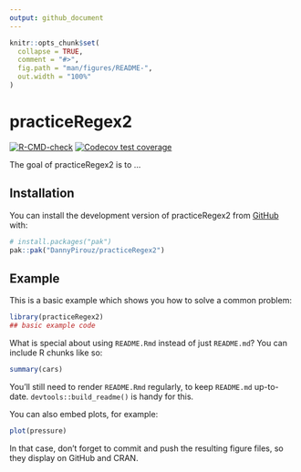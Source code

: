 ```yaml
---
output: github_document
---
```


<!-- README.md is generated from README.Rmd. Please edit that file -->

```r
knitr::opts_chunk$set(
  collapse = TRUE,
  comment = "#>",
  fig.path = "man/figures/README-",
  out.width = "100%"
)
```

# practiceRegex2

<!-- badges: start -->
[![R-CMD-check](https://github.com/DannyPirouz/practiceRegex2/actions/workflows/R-CMD-check.yaml/badge.svg)](https://github.com/DannyPirouz/practiceRegex2/actions/workflows/R-CMD-check.yaml)
[![Codecov test coverage](https://codecov.io/gh/DannyPirouz/practiceRegex2/graph/badge.svg)](https://app.codecov.io/gh/DannyPirouz/practiceRegex2)
<!-- badges: end -->

The goal of practiceRegex2 is to ...

## Installation

You can install the development version of practiceRegex2 from [GitHub](https://github.com/) with:

``` r
# install.packages("pak")
pak::pak("DannyPirouz/practiceRegex2")
```

## Example

This is a basic example which shows you how to solve a common problem:

```r
library(practiceRegex2)
## basic example code
```

What is special about using `README.Rmd` instead of just `README.md`? You can include R chunks like so:

```r
summary(cars)
```

You'll still need to render `README.Rmd` regularly, to keep `README.md` up-to-date. `devtools::build_readme()` is handy for this.

You can also embed plots, for example:

```r
plot(pressure)
```

In that case, don't forget to commit and push the resulting figure files, so they display on GitHub and CRAN.
